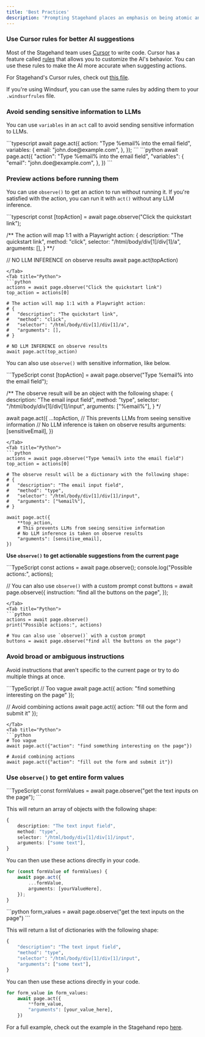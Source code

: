 ```yaml
---
title: 'Best Practices'
description: 'Prompting Stagehand places an emphasis on being atomic and specific. Here are some guidelines to help you use Stagehand effectively.'
---
```


### Use Cursor rules for better AI suggestions

Most of the Stagehand team uses [Cursor](https://www.cursor.com/) to write code. Cursor has a feature called [rules](https://docs.cursor.com/context/rules-for-ai) that allows you to customize the AI's behavior. You can use these rules to make the AI more accurate when suggesting actions.

For Stagehand's Cursor rules, check out [this file](https://github.com/browserbase/stagehand-scaffold/blob/main/.cursorrules). 

If you're using Windsurf, you can use the same rules by adding them to your `.windsurfrules` file.

### Avoid sending sensitive information to LLMs

You can use `variables` in an `act` call to avoid sending sensitive information to LLMs.

<Tabs>
<Tab title="TypeScript">
```typescript
await page.act({
	action: "Type %email% into the email field",
	variables: {
		email: "john.doe@example.com",
	},
});
```
</Tab>
<Tab title="Python">
```python
await page.act({
	"action": "Type %email% into the email field",
	"variables": {
		"email": "john.doe@example.com",
	},
})
```
</Tab>
</Tabs>

### Preview actions before running them
You can use `observe()` to get an action to run without running it.
If you're satisfied with the action, you can run it with `act()` without any LLM inference.

<Tabs>
<Tab title="TypeScript">
```typescript
const [topAction] = await page.observe("Click the quickstart link");

/** The action will map 1:1 with a Playwright action:
{
	description: "The quickstart link",
	method: "click",
	selector: "/html/body/div[1]/div[1]/a",
	arguments: [],
}
**/

// NO LLM INFERENCE on observe results
await page.act(topAction)
```
</Tab>
<Tab title="Python">
```python
actions = await page.observe("Click the quickstart link")
top_action = actions[0]

# The action will map 1:1 with a Playwright action:
# {
#	"description": "The quickstart link",
#	"method": "click",
#	"selector": "/html/body/div[1]/div[1]/a",
#	"arguments": [],
# }

# NO LLM INFERENCE on observe results
await page.act(top_action)
```
</Tab>
</Tabs>

You can also use `observe()` with sensitive information, like below.

<Tabs>
<Tab title="TypeScript">
```TypeScript
const [topAction] = await page.observe("Type %email% into the email field");

/** The observe result will be an object with the following shape:
{
	description: "The email input field",
	method: "type",
	selector: "/html/body/div[1]/div[1]/input",
	arguments: ["%email%"],
}
*/

await page.act({
	...topAction,
	// This prevents LLMs from seeing sensitive information
	// No LLM inference is taken on observe results
	arguments: [sensitiveEmail],
})
```
</Tab>
<Tab title="Python">
```python
actions = await page.observe("Type %email% into the email field")
top_action = actions[0]

# The observe result will be a dictionary with the following shape:
# {
#	"description": "The email input field",
#	"method": "type",
#	"selector": "/html/body/div[1]/div[1]/input",
#	"arguments": ["%email%"],
# }

await page.act({
	**top_action,
	# This prevents LLMs from seeing sensitive information
	# No LLM inference is taken on observe results
	"arguments": [sensitive_email],
})
```
</Tab>
</Tabs>

**Use `observe()` to get actionable suggestions from the current page**

<Tabs>
<Tab title="TypeScript">
```TypeScript
const actions = await page.observe();
console.log("Possible actions:", actions);

// You can also use `observe()` with a custom prompt
const buttons = await page.observe({
	instruction: "find all the buttons on the page",
});
```
</Tab>
<Tab title="Python">
```python
actions = await page.observe()
print("Possible actions:", actions)

# You can also use `observe()` with a custom prompt
buttons = await page.observe("find all the buttons on the page")
```
</Tab>
</Tabs>

### Avoid broad or ambiguous instructions
Avoid instructions that aren't specific to the current page or try to do multiple things at once.

<Tabs>
<Tab title="TypeScript">
```TypeScript
// Too vague
await page.act({ action: "find something interesting on the page" });

// Avoid combining actions
await page.act({ action: "fill out the form and submit it" });
```
</Tab>
<Tab title="Python">
```python
# Too vague
await page.act({"action": "find something interesting on the page"})

# Avoid combining actions
await page.act({"action": "fill out the form and submit it"})
```
</Tab>
</Tabs>

### Use `observe()` to get entire form values

<Tabs>
<Tab title="TypeScript">
```TypeScript
const formValues = await page.observe("get the text inputs on the page");
```

This will return an array of objects with the following shape:
```TypeScript
{
	description: "The text input field",
	method: "type",
	selector: "/html/body/div[1]/div[1]/input",
	arguments: ["some text"],
}
```

You can then use these actions directly in your code.
```TypeScript
for (const formValue of formValues) {
	await page.act({
		...formValue,
		arguments: [yourValueHere],
	});
}
```
</Tab>
<Tab title="Python">
```python
form_values = await page.observe("get the text inputs on the page")
```

This will return a list of dictionaries with the following shape:
```python
{
	"description": "The text input field",
	"method": "type",
	"selector": "/html/body/div[1]/div[1]/input",
	"arguments": ["some text"],
}
```

You can then use these actions directly in your code.
```python
for form_value in form_values:
	await page.act({
		**form_value,
		"arguments": [your_value_here],
	})
```
</Tab>
</Tabs>

For a full example, check out the example in the Stagehand repo [here](https://github.com/browserbase/stagehand/blob/main/examples/form_filling_sensible.ts).